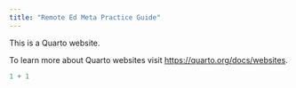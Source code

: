 ```yaml
---
title: "Remote Ed Meta Practice Guide"
---
```


This is a Quarto website.

To learn more about Quarto websites visit <https://quarto.org/docs/websites>.

```r
1 + 1
```
